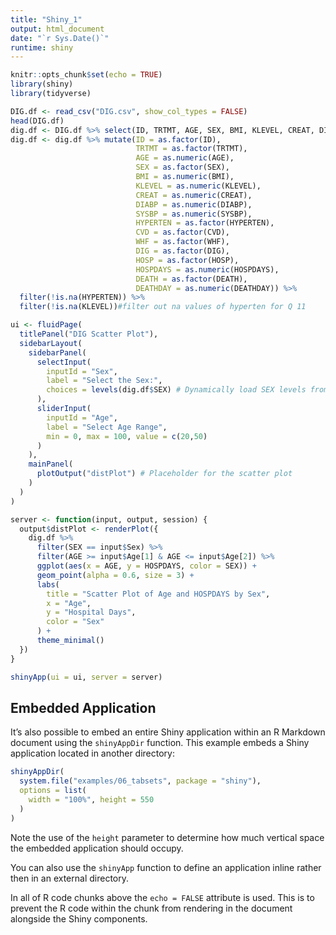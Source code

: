 ```yaml
---
title: "Shiny_1"
output: html_document
date: "`r Sys.Date()`"
runtime: shiny
---
```


```r
knitr::opts_chunk$set(echo = TRUE) 
library(shiny)
library(tidyverse)
```

```r
DIG.df <- read_csv("DIG.csv", show_col_types = FALSE)
head(DIG.df)
dig.df <- DIG.df %>% select(ID, TRTMT, AGE, SEX, BMI, KLEVEL, CREAT, DIABP, SYSBP, HYPERTEN, CVD, WHF, DIG, HOSP, HOSPDAYS, DEATH, DEATHDAY)
dig.df <- dig.df %>% mutate(ID = as.factor(ID), 
                            TRTMT = as.factor(TRTMT),
                            AGE = as.numeric(AGE),
                            SEX = as.factor(SEX),
                            BMI = as.numeric(BMI),
                            KLEVEL = as.numeric(KLEVEL),
                            CREAT = as.numeric(CREAT),
                            DIABP = as.numeric(DIABP),
                            SYSBP = as.numeric(SYSBP), 
                            HYPERTEN = as.factor(HYPERTEN),
                            CVD = as.factor(CVD),
                            WHF = as.factor(WHF),
                            DIG = as.factor(DIG),
                            HOSP = as.factor(HOSP),
                            HOSPDAYS = as.numeric(HOSPDAYS),
                            DEATH = as.factor(DEATH),
                            DEATHDAY = as.numeric(DEATHDAY)) %>%
  filter(!is.na(HYPERTEN)) %>%
  filter(!is.na(KLEVEL))#filter out na values of hyperten for Q 11
```


```r
ui <- fluidPage(
  titlePanel("DIG Scatter Plot"),
  sidebarLayout(
    sidebarPanel(
      selectInput(
        inputId = "Sex",
        label = "Select the Sex:",
        choices = levels(dig.df$SEX) # Dynamically load SEX levels from the dataset
      ),
      sliderInput(
        inputId = "Age",
        label = "Select Age Range",
        min = 0, max = 100, value = c(20,50)
      )
    ),
    mainPanel(
      plotOutput("distPlot") # Placeholder for the scatter plot
    )
  )
)

server <- function(input, output, session) {
  output$distPlot <- renderPlot({
    dig.df %>% 
      filter(SEX == input$Sex) %>% 
      filter(AGE >= input$Age[1] & AGE <= input$Age[2]) %>%
      ggplot(aes(x = AGE, y = HOSPDAYS, color = SEX)) +
      geom_point(alpha = 0.6, size = 3) +
      labs(
        title = "Scatter Plot of Age and HOSPDAYS by Sex",
        x = "Age",
        y = "Hospital Days",
        color = "Sex"
      ) +
      theme_minimal()
  })
}

shinyApp(ui = ui, server = server)


```

## Embedded Application

It's also possible to embed an entire Shiny application within an R Markdown document using the `shinyAppDir` function. This example embeds a Shiny application located in another directory:

```r
shinyAppDir(
  system.file("examples/06_tabsets", package = "shiny"),
  options = list(
    width = "100%", height = 550
  )
)
```

Note the use of the `height` parameter to determine how much vertical space the embedded application should occupy.

You can also use the `shinyApp` function to define an application inline rather then in an external directory.

In all of R code chunks above the `echo = FALSE` attribute is used. This is to prevent the R code within the chunk from rendering in the document alongside the Shiny components.



